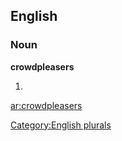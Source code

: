 ==English==

===Noun===
'''crowdpleasers'''

# {{plural of|[[crowdpleaser]]}}

[[Category:English plurals]]

[[ar:crowdpleasers]]